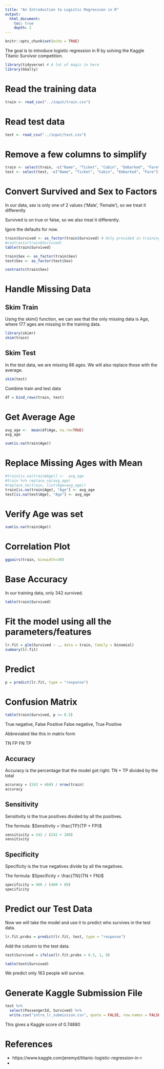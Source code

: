 ```yaml
---
title: "An Introduction to Logistic Regression in R"
output:
  html_document:
    toc: true
    depth: 2    
---
```


```r
knitr::opts_chunk$set(echo = TRUE)
```

The goal is to introduce logistic regression in R by solving the Kaggle Titanic Survivor competition.


```r
library(tidyverse) # A lot of magic in here
library(GGally)

```

# Read the training data

```r
train <- read_csv("../input/train.csv")
```
# Read test data

```r
test <- read_csv("../input/test.csv")
```

# Remove a few columns to simplify
```r
train <- select(train, -c("Name", "Ticket", "Cabin", "Embarked", "Fare")) # Tidyverse
test <- select(test, -c("Name", "Ticket", "Cabin", "Embarked", "Fare")) # Tidyverse

```

# Convert Survived and Sex to Factors

In our data, sex is only one of 2 values ('Male', 'Female'), so we treat it differently

Survived is on true or false, so we also treat it differently.

Igore the defaults for now.  

```r
train$Survived <- as_factor(train$Survived) # Only provided in training data
#contrasts(train$Survived)
table(train$Survived)
```

```r
train$Sex <- as_factor(train$Sex)
test$Sex <- as_factor(test$Sex)

contrasts(train$Sex)
```
# Handle Missing Data



## Skim Train

Using the skim() function, we can see that the only missing data is Age, where 177 ages  are missing in the training data.
```r
library(skimr)
skim(train)
```
## Skim Test

In the test data, we are missing 86 ages.  We will also replace those with the average.

```r
skim(test)
```
Combine train and test data
```r
df = bind_rows(train, test)
```

# Get Average Age
```r
avg_age <-  mean(df$Age, na.rm=TRUE)
avg_age
```
```r
sum(is.na(train$Age))
```

# Replace Missing Ages with Mean
```r
#train[is.na(train$Age)] <-  avg_age
#train %>% replace_na(avg_age)
#replace_na(train, list(Age=avg_age))
train[is.na(train$Age), "Age"] <- avg_age
test[is.na(test$Age), "Age"] <- avg_age
```

# Verify Age was set

```r
sum(is.na(train$Age))
```


# Correlation Plot

```r
ggpairs(train, binwidth=30)
```

# Base Accuracy

In our training data, only 342 survived.

```r
table(train$Survived)
```


# Fit the model using all the parameters/features
```r
lr.fit = glm(Survived ~ ., data = train, family = binomial)
summary(lr.fit)
```
# Predict

```r
p = predict(lr.fit, type = "response")
```


# Confusion Matrix

```r
table(train$Survived, p >= 0.5)
```
True negative, False Positive
False negative, True Positive

Abbreviated like this in matrix form

TN FP
FN TP

## Accuracy

Accuracy is the percentage that the model got right: TN + TP divided by the total

```r
accuracy = (242 + 460) / nrow(train)
accuracy
```
## Sensitivity

Sensitivity is the true positives divided by all the positives.

The formula: $Sensitivity = \frac{TP}{TP + FP}$

```r
sensitivity = 242 / (242 + 100)
sensitivity
```


## Specificity

Specificity is the true negatives divide by all the negatives.

The formula: $Specificity = \frac{TN}{TN + FN}$

```r
specificity = 460 / (460 + 89)
specificity
```

# Predict our Test Data

Now we will take the model and use it to predict who survives in the test data.

```r
lr.fit.probs = predict(lr.fit, test, type = "response")
```


Add the column to the test data.
```r
test$Survived = ifelse(lr.fit.probs > 0.5, 1, 0)

table(test$Survived)
```

We predict only 163 people will survive.

# Generate Kaggle Submission File

```r
test %>% 
  select(PassengerId, Survived) %>%
  write.csv("intro_lr_submission.csv", quote = FALSE, row.names = FALSE)
```

This gives a Kaggle score of 0.74880

# References

- https://www.kaggle.com/jeremyd/titanic-logistic-regression-in-r
- 